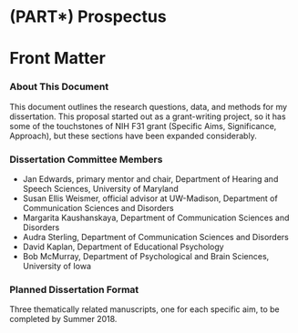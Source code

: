 # (PART\*) Prospectus {-} 

# Front Matter

### About This Document {-}

This document outlines the research questions, data, and methods for my
dissertation. This proposal started out as a grant-writing project, so it has
some of the touchstones of NIH F31 grant (Specific Aims, Significance,
Approach), but these sections have been expanded considerably.

### Dissertation Committee Members {-}

* Jan Edwards, primary mentor and chair, Department of Hearing and Speech Sciences, University of Maryland
* Susan Ellis Weismer, official advisor at UW-Madison, Department of Communication Sciences and Disorders
* Margarita Kaushanskaya, Department of Communication Sciences and Disorders
* Audra Sterling, Department of Communication Sciences and Disorders
* David Kaplan, Department of Educational Psychology
* Bob McMurray, Department of Psychological and Brain Sciences, University of Iowa

### Planned Dissertation Format {-}

Three thematically related manuscripts, one for each specific aim, to be
completed by Summer 2018.
